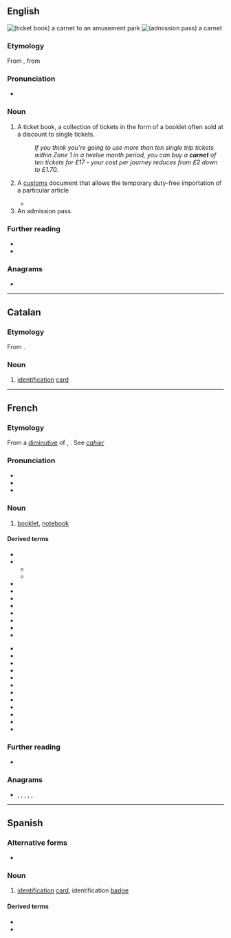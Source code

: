 ==English==
[[File:DisneyTicketBook wbelf.jpg|thumb|(ticket book) a '''carnet''' to an amusement park]]
[[File:Expo 2005 of Satsuki and Mei’s House of Admission Pass.jpg|thumb|(admission pass) a '''carnet''']]

===Etymology===
From {{bor|en|fr|carnet||notebook}}, from {{der|en|frm|quernet||group of four sheets}}

===Pronunciation===
* {{a|UK}} {{IPA|/ˈkɑː(ɹ).neɪ/|lang=en}}

===Noun===
{{en-noun}}

# A ticket book, a collection of tickets in the form of a booklet often sold at a discount to single tickets.
#: ''If you think you're going to use more than ten single trip tickets within Zone 1 in a twelve month period, you can buy a '''carnet''' of ten tickets for £17 - your cost per journey reduces from £2 down to £1.70.''
# {{lb|en|legal}} A [[customs]] document that allows the temporary duty-free importation of a particular article
#* {{quote-book|2003|Jim Hudgens et al.|The Rough Guide to West Africa|url=http://books.google.com/books?id=2icviOKxDNIC|isbn=1843531186|page=20
|passage=If you plan to sell your car, of course, a '''carnet''' is the last thing you need: if the vehicle isn't correctly stamped in and out of each country you'll lose your deposit.}}
# An admission pass.

===Further reading===
* {{pedia}}
* {{comcatlite|Carnet (pass permit)}}

===Anagrams===
* {{anagrams|en|Canter|Cretan|canter|centra|creant|nectar|recant|tanrec|trance}}

----

==Catalan==

===Etymology===
From {{bor|ca|fr|carnet}}.

===Noun===
{{head|ca|noun}}

# [[identification]] [[card]]
#: {{ux|ca|'''carnet''' de conduir|driving license}}

----

==French==

===Etymology===
From a [[Appendix:Glossary#diminutive|diminutive]] of {{etyl|fro|fr}} {{m|fro|quaern}}, {{m|fro|quaer}}. See ''[[cahier]]''

===Pronunciation===
* {{fr-IPA}}
* {{audio|Fr-carnet.ogg|Audio|lang=fr}}
* {{homophones|lang=fr|carnets}}

===Noun===
{{fr-noun|m}}

# [[booklet]], [[notebook]]

====Derived terms====
{{rel-top|Terms derived from the noun ''carnet''}}
* {{l|fr|carnet à souches}}
* {{l|fr|carnet d'adresses}}
** {{l|fr|un carnet d'adresses bien rempli}}
** {{l|fr|un carnet d'adresses bien fourni}}
* {{l|fr|carnet d’agent de change}}
* {{l|fr|carnet de bal}}
* {{l|fr|carnet de bord}}
* {{l|fr|carnet de chèques}}
* {{l|fr|carnet de commandes}}
* {{l|fr|carnet de correspondance}}
* {{l|fr|carnet de courtier}}
* {{l|fr|carnet d’échéance}}
{{rel-mid}}
* {{l|fr|carnet de mariage}}
* {{l|fr|carnet d’un négociant}}
* {{l|fr|carnet de notes}}
* {{l|fr|carnet de quittances de loyer}}
* {{l|fr|carnet de rendez-vous}}
* {{l|fr|carnet de route}}
* {{l|fr|carnet de santé}}
* {{l|fr|carnet de timbres}}
* {{l|fr|carnet de vol}}
* {{l|fr|carnet de vaccination}}
* {{l|fr|carnet mondain}}
* {{l|fr|Carnet Web}}
{{rel-bottom}}

===Further reading===
* {{R:TLFi}}

===Anagrams===
* {{l|fr|centra}}, {{l|fr|cernât}}, {{l|fr|créant}}, {{l|fr|encrât}}, {{l|fr|tancer}}, {{l|fr|trance}}

----

==Spanish==

===Alternative forms===
* {{l|es|carné}}

===Noun===
{{es-noun|m|carnets}}

# [[identification]] [[card]], identification [[badge]]

====Derived terms====
* {{l|es|carnet de identidad}}
* {{l|es|carnet de conducir}}